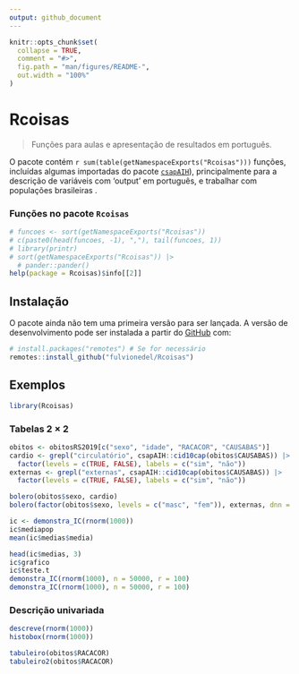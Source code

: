 ```yaml
---
output: github_document
---
```


<!-- README.md is generated from README.Rmd. Please edit that file -->

```r
knitr::opts_chunk$set(
  collapse = TRUE,
  comment = "#>",
  fig.path = "man/figures/README-",
  out.width = "100%"
)
```

# Rcoisas

<!-- badges: start -->
<!-- badges: end -->

> Funções para aulas e apresentação de resultados em português.

O pacote contém `r sum(table(getNamespaceExports("Rcoisas")))` funções, incluídas algumas importadas do pacote [`csapAIH`](https://github.com/fulvionedel/csapAIH)), principalmente para a descrição de variáveis com 'output' em português, e trabalhar com populações brasileiras .

### Funções no pacote `Rcoisas`

```r
# funcoes <- sort(getNamespaceExports("Rcoisas"))
# c(paste0(head(funcoes, -1), ","), tail(funcoes, 1))
# library(printr)
# sort(getNamespaceExports("Rcoisas")) |>
  # pander::pander()
help(package = Rcoisas)$info[[2]]
```


## Instalação

O pacote ainda não tem uma primeira versão para ser lançada. A versão de desenvolvimento pode ser instalada a partir do [GitHub](https://github.com/) com:

``` r
# install.packages("remotes") # Se for necessário
remotes::install_github("fulvionedel/Rcoisas")
```

## Exemplos

```r
library(Rcoisas)
```

### Tabelas 2 $\times$ 2

```r
obitos <- obitosRS2019[c("sexo", "idade", "RACACOR", "CAUSABAS")]
cardio <- grepl("circulatório", csapAIH::cid10cap(obitos$CAUSABAS)) |>
  factor(levels = c(TRUE, FALSE), labels = c("sim", "não"))
externas <- grepl("externas", csapAIH::cid10cap(obitos$CAUSABAS)) |>
  factor(levels = c(TRUE, FALSE), labels = c("sim", "não"))

bolero(obitos$sexo, cardio)
bolero(factor(obitos$sexo, levels = c("masc", "fem")), externas, dnn = c("sexo", "causas externas"))
```


<!-- ### Demonstração do intervalo de confiança -->

```r
ic <- demonstra_IC(rnorm(1000))
ic$mediapop
mean(ic$medias$media)

head(ic$medias, 3)
ic$grafico
ic$teste.t
demonstra_IC(rnorm(1000), n = 50000, r = 100)
demonstra_IC(rnorm(1000), n = 50000, r = 100)
```


### Descrição univariada

```r
descreve(rnorm(1000))
histobox(rnorm(1000))

tabuleiro(obitos$RACACOR)
tabuleiro2(obitos$RACACOR)
```


<!-- You'll still need to render `README.Rmd` regularly, to keep `README.md` up-to-date. `devtools::build_readme()` is handy for this. You could also use GitHub Actions to re-render `README.Rmd` every time you push. An example workflow can be found here: <https://github.com/r-lib/actions/tree/v1/examples>. -->

